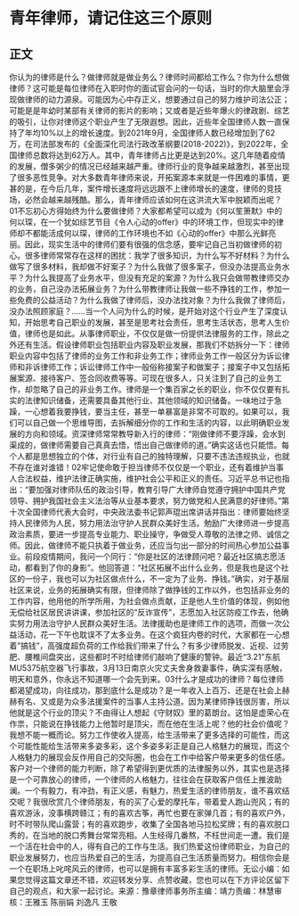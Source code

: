 # 青年律师，请记住这三个原则
## 正文
你认为的律师是什么？做律师就是做业务么？律师时间都给工作么？你为什么想做律师？这可能是每位律师在入职时你的面试官会问的一句话，当时的你大脑里会浮现做律师的动力源泉。可能因为心中存正义，想要通过自己的努力维护司法公正；可能是是年幼时某部有关律师的影片的影响；又或者是近些年爆火的律政剧、综艺的吸引，让你对律师这个职业产生了无限遐想。因此，近些年全国律师人数一直保持了年均10%以上的增长速度。到2021年9月，全国律师人数已经增加到了62万，在司法部发布的《全面深化司法行政改革纲要(2018-2022)》，到2022年，全国律师总数将达到62万人。其中，青年律师占比更是达到20%。这几年随着疫情的发展，僧多粥少的情况已经越来越严重。律师行业的竞争越来越激烈，甚至出现了很多恶性竞争。对大多数青年律师来说，开拓案源本来就是一件困难的事情，更甚的是，在今后几年，案件增长速度将远远跟不上律师增长的速度，律师的竞技场，必然会越来越残酷。那么，青年律师应该如何在这洪流大军中脱颖而出呢？01不忘初心方得始终为什么要做律师？大家都希望可以成为《何以笙箫默》中的何以琛，在一个犹如综艺节目《令人心动的offer》中的环境工作，但现实中的律师却不都能活成何以琛，律师的工作环境也不如《心动的offer》中那么光鲜亮丽。因此，现实生活中的律师们要有很强的信念感，要牢记自己当初做律师的初心。很多律师常常存在这样的困扰：我学了很多知识，为什么写不好材料？为什么做写了很多材料，我却做不好案子？为什么我做了很多案子，但没办法提高业务水平？为什么我提高了业务水平，但没有充足的案源？为什么我只会做带教律师交办的业务，自己没办法拓展业务？为什么带教律师让我做一些不挣钱的工作，参加一些免费的公益活动？为什么我做了律师后，没办法找对象？为什么我做了律师后，没办法照顾家庭？……当一个人问为什么的时候，是开始对这个行业产生了深度认知，开始思考自己职业的发展，甚至是思考社会责任，思考生活状态，思考人生价值，律师也是如此。从事律师职业，不仅仅是做一份提供法律服务的工作，除此之外还有生活。假设律师职业包括职业内容及职业发展，那我们不妨拆分一下：律师职业内容中包括了律师的业务工作和非业务工作；律师业务工作一般区分为诉讼律师和非诉律师工作；诉讼律师工作中一般俗称接案子和做案子；接案子中又包括拓展案源、接待客户、签合同收费等等。可现在很多人，只关注到了自己的业务工作，却忽略了自己的非业务工作。律师是一个集百家之长的职业，你不仅仅要有扎实的法律知识储备，还需要具备其他行业、其他领域的知识储备。一味地过于急躁，一心想着我要挣钱，要当主任，甚至一单暴富是非常不可取的。如果可以，我们可以自己做一个思维导图，去拆解细分你的工作和生活的内容，以此明确职业发展的方向和领域。资深律师常常教导新入行的律师：“刚做律师不要浮躁，会水到渠成的，做律师需要自己真真去悟，悟出自己做律师的道。”确实这话也只能悟。每个人都是思想独立的个体，对行业有自己的独特理解，只要不违法违规执业，也就不存在谁对谁错！02牢记使命敢于担当律师不仅仅是一个职业，还有着维护当事人合法权益，维护法律正确实施，维护社会公平和正义的责任。习近平总书记也指出：“要加强对律师队伍的政治引导，教育引导广大律师自觉遵守拥护中国共产党领导、拥护我国社会主义法治等从业基本要求，努力做党和人民满意的好律师。”第十次全国律师代表大会时，中央政法委书记郭声琨出席讲话并指出：律师要始终坚持人民律师为人民，努力用法治守护人民群众美好生活。勉励广大律师进一步提高政治素质，要进一步提高专业能力、职业操守，争做受人尊敬的法律之师、诚信之师。因此，做律师不能只执着于做业务，还应当匀出一部分的时间热心参加公益事业。前段疫情期间，我问一个同行：“你是社区的法律顾问吧？最近社区搞志愿活动，都看到了你的身影”。他回答道：“社区拓展不出什么业务，但是我也是这个社区的一份子，我也可以为社区做点什么，不一定为了业务、挣钱。”确实，对于基层社区来说，业务的拓展确实有限，但律师除了做挣钱的工作以外，也包括非业务的工作内容，他用他的所学所用，为社会做点贡献，正是他人生价值的体现，例如他无偿给社区居民讲讲课，参加社区的“反诈宣传”，志愿加入社区防疫工作去，他确实努力用法治守护人民群众美好生活。法律援助也是律师工作的选项，而做一次公益活动，花一下午也耽误不了太多业务。在这个疯狂内卷的时代，大家都在一心想着”搞钱”，高强度超负荷的工作给我们带来了什么？有多少律师脱发、近视、过劳肥、腰椎间盘突出，这些都时不时给律师们敲响了健康的警钟。最近“3.21”东航MU5375航空器飞行事故，3月13日南京火灾丈夫舍身救妻事件，确实深有感触，明天和意外，你永远不知道哪一个会先到来。03什么才是成功的律师？每位律师都渴望成功，向往成功，那到底什么是成功？是一年收入上百万、还是在社会上赫赫有名、又或是为众多法援案件的当事人主持公道。因为某律师挣钱很厉害，所以他就是这个行业的顶尖？不由得让人想起《守财奴》里的葛朗台。这怕是虚荣心在作祟，只能说在挣钱能力上他暂时是顶尖，而在他在生活上呢？他的社会价值呢？我想不能一概而论。努力工作使收入提高，给生活带来了更多选择的可能性，而这个可能性能给生活带来多姿多彩，这个多姿多彩正是自己人格魅力的展现，而这个人格魅力的展现会反作用自己的交际圈，也会在工作中给客户带来更多的信任感。客户对一个律师的能力判断，除了希望得到更优质的法律服务以外，其实也是选择是一个可靠放心的律师，一个律师的人格魅力，往往会在获取客户信任上推波助澜。一个有毅力，有冲劲，有正义感，有魅力，热爱生活的律师朋友，谁不喜欢结交呢？我很欣赏几个律师朋友，有的买了心爱的摩托车，带着爱人跑山兜风；有的喜欢游泳，没事横跨赣江；有的喜欢古筝，再忙也要在家弹几首；有的喜欢户外，时不时带队爬山露营；有的喜欢跑步，收集了全国各地马拉松奖牌；有的喜欢脱口秀的，在当地的脱口秀舞台常常亮相。人生经得几番熬，不枉世间走一遭。我们是一个活在社会中的人，得有自己的工作与生活。我们热爱这份律师职业，为自己的职业发展努力，也应当热爱自己的生活，为提高自己生活质量而努力。相信你会是一个在职场上叱咤风云的律师，也可以是拥有丰富多彩生活的律师。无讼小编：如果您觉得这篇文章还不错，欢迎转发分享、点赞收藏，您也可以在下方评论区留下自己的观点，和大家一起讨论。来源：豫章律师事务所主编：靖力责编：林慧审核：王雅玉 陈丽娟 刘逸凡 王敬 